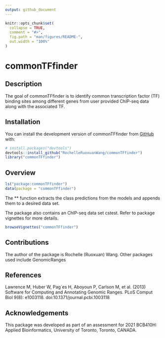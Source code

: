 ```yaml
---
output: github_document
---
```


<!-- README.md is generated from README.Rmd. Please edit that file -->

```r
knitr::opts_chunk$set(
  collapse = TRUE,
  comment = "#>",
  fig.path = "man/figures/README-",
  out.width = "100%"
)
```

# commonTFfinder

<!-- badges: start -->
<!-- badges: end -->

## Description
The goal of commonTFfinder is to identify common transcription factor (TF) binding sites among different genes from user provided ChIP-seq data along with the associated TF.

## Installation

You can install the development version of commonTFfinder from [GitHub](https://github.com/) with:

``` r
# install.packages("devtools")
devtools::install_github("RochelleRuoxuanWang/commonTFfinder")
library("commonTFfinder")
```

## Overview

``` r
ls("package:commonTFfinder")
data(package = "commonTFfinder")
```

The ** function extracts the class predictions from the models and appends them to a desired data set. \

The package also contains an ChIP-seq data set cstest. Refer to package vignettes for more details.

``` r
browseVignettes("commonTFfinder")
```

## Contributions
The author of the package is Rochelle (Ruoxuan) Wang. Other packages used include GenomicRanges

## References
Lawrence M, Huber W, Pag\`es H, Aboyoun P, Carlson M, et al. (2013) Software for
  Computing and Annotating Genomic Ranges. PLoS Comput Biol 9(8): e1003118.
  doi:10.1371/journal.pcbi.1003118

## Acknowledgements
This package was developed as part of an assessment for 2021 BCB410H: Applied Bioinformatics, University of Toronto, Toronto, CANADA.
